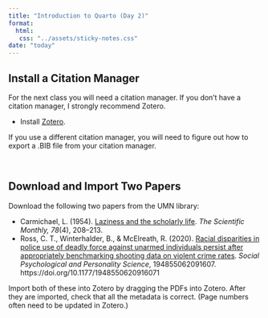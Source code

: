 ```yaml
---
title: "Introduction to Quarto (Day 2)"
format:
  html:
   css: "../assets/sticky-notes.css"
date: "today"
---
```



## Install a Citation Manager

For the next class you will need a citation manager. If you don't have a citation manager, I strongly recommend Zotero.

-   Install [Zotero](https://www.zotero.org/).

If you use a different citation manager, you will need to figure out how to export a .BIB file from your citation manager.


<br />

## Download and Import Two Papers 

Download the following two papers from the UMN library:

- Carmichael, L. (1954). [Laziness and the scholarly life](https://primo.lib.umn.edu/permalink/f/dkvf4l/TN_cdi_jstor_primary_21392). *The Scientific Monthly, 78*(4), 208--213.
- Ross, C. T., Winterhalder, B., &amp; McElreath, R. (2020). [Racial disparities in police use of deadly force against unarmed individuals persist after appropriately benchmarking shooting data on violent crime rates](https://primo.lib.umn.edu/permalink/f/dkvf4l/TN_cdi_proquest_journals_2491565994). *Social Psychological and Personality Science*, 194855062091607. https://doi.org/10.1177/1948550620916071

Import both of these into Zotero by dragging the PDFs into Zotero. After they are imported, check that all the metadata is correct. (Page numbers often need to be updated in Zotero.)









